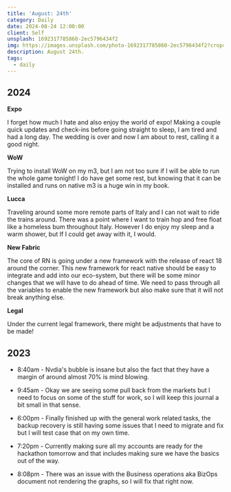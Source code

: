 ```yaml
---
title: 'August: 24th'
category: Daily
date: 2024-08-24 12:00:00
client: Self
unsplash: 1692317785860-2ec5796434f2
img: https://images.unsplash.com/photo-1692317785860-2ec5796434f2?crop=entropy&cs=srgb&fm=jpg&ixid=MnwzNjM5Nzd8MHwxfHJhbmRvbXx8fHx8fHx8fDE2ODE3NDg2ODY&ixlib=rb-4.0.3&q=85
description: August 24th. 
tags:
  - daily
---
```



## 2024

**Expo**

I forget how much I hate and also enjoy the world of expo!
Making a couple quick updates and check-ins before going straight to sleep, I am tired and had a long day.
The wedding is over and now I am about to rest, calling it a good night.

**WoW**

Trying to install WoW on my m3, but I am not too sure if I will be able to run the whole game tonight!
I do have get some rest, but knowing that it can be installed and runs on native m3 is a huge win in my book.

**Lucca**

Traveling around some more remote parts of Italy and I can not wait to ride the trains around.
There was a point where I want to train hop and free float like a homeless bum throughout Italy.
However I do enjoy my sleep and a warm shower, but If I could get away with it, I would.

**New Fabric**

The core of RN is going under a new framework with the release of react 18 around the corner.
This new framework for react native should be easy to integrate and add into our eco-system, but there will be some minor changes that we will have to do ahead of time.
We need to pass through all the variables to enable the new framework but also make sure that it will not break anything else.

**Legal**

Under the current legal framework, there might be adjustments that have to be made!

<Adsense />


## 2023

- 8:40am - Nvdia's bubble is insane but also the fact that they have a margin of around almost 70% is mind blowing. 

- 9:45am - Okay we are seeing some pull back from the markets but I need to focus on some of the stuff for work, so I will keep this journal a bit small in that sense.

- 6:00pm - Finally finished up with the general work related tasks, the backup recovery is still having some issues that I need to migrate and fix but I will test case that on my own time. 

- 7:20pm - Currently making sure all my accounts are ready for the hackathon tomorrow and that includes making sure we have the basics out of the way. 

- 8:08pm - There was an issue with the Business operations aka BizOps document not rendering the graphs, so I will fix that right now.